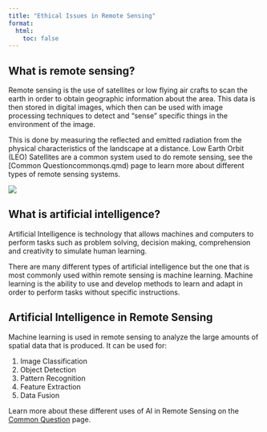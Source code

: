 ```yaml
---
title: "Ethical Issues in Remote Sensing"
format:
  html:
    toc: false
---
```


## What is remote sensing?

Remote sensing is the use of satellites or low flying air crafts to scan the earth in order to obtain geographic information about the area. This data is then stored in digital images, which then can be used with image processing techniques to detect and “sense” specific things in the environment of the image.

This is done by measuring the reflected and emitted radiation from the physical characteristics of the landscape at a distance. Low Earth Orbit (LEO) Satellites are a common system used to do remote sensing, see the [Common Questioncommonqs.qmd) page to learn more about different types of remote sensing systems.

![](tabs/media/remotesensing.png)

## What is artificial intelligence?

Artificial Intelligence is technology that allows machines and computers to perform tasks such as problem solving, decision making, comprehension and creativity to simulate human learning.

There are many different types of artificial intelligence but the one that is most commonly used within remote sensing is machine learning. Machine learning is the ability to use and develop methods to learn and adapt in order to perform tasks without specific instructions.

## Artificial Intelligence in Remote Sensing

Machine learning is used in remote sensing to analyze the large amounts of spatial data that is produced. It can be used for:

1.  Image Classification
2.  Object Detection
3.  Pattern Recognition
4.  Feature Extraction
5.  Data Fusion

Learn more about these different uses of AI in Remote Sensing on the [Common Question](commonqs.qmd) page.
